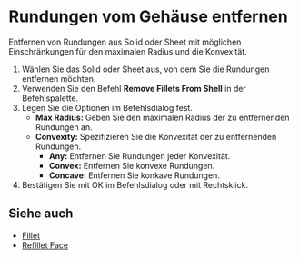 
<Reference shortcut="" command="Remove Fillets From Shell" button="" />

# Rundungen vom Gehäuse entfernen

Entfernen von Rundungen aus Solid oder Sheet mit möglichen Einschränkungen für den maximalen Radius und die Konvexität.

1. Wählen Sie das Solid oder Sheet aus, von dem Sie die Rundungen entfernen möchten.
2. Verwenden Sie den Befehl **Remove Fillets From Shell** in der Befehlspalette.
3. Legen Sie die Optionen im Befehlsdialog fest.
    - **Max Radius:** Geben Sie den maximalen Radius der zu entfernenden Rundungen an.
    - **Convexity:** Spezifizieren Sie die Konvexität der zu entfernenden Rundungen.
        - **Any:** Entfernen Sie Rundungen jeder Konvexität.
        - **Convex:** Entfernen Sie konvexe Rundungen.
        - **Concave:** Entfernen Sie konkave Rundungen.
4. Bestätigen Sie mit OK im Befehlsdialog oder mit Rechtsklick.

<VideoPlayer fileName="remove-fillets-from-shell"/>

## Siehe auch
- [Fillet](./fillet)
- [Refillet Face](./refillet-face)